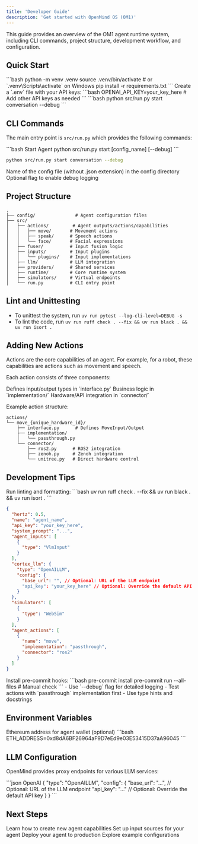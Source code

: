 ```yaml
---
title: 'Developer Guide'
description: 'Get started with OpenMind OS (OM1)'
---
```


<Note>
  This guide provides an overview of the OM1 agent runtime system, including CLI commands, project structure, development workflow, and configuration.
</Note>

## Quick Start

<Steps>
  <Step title="Install Dependencies">
    ```bash
    python -m venv .venv
    source .venv/bin/activate  # or `.venv\Scripts\activate` on Windows
    pip install -r requirements.txt
    ```
  </Step>
  
  <Step title="Configure Environment">
    Create a `.env` file with your API keys:
    ```bash
    OPENAI_API_KEY=your_key_here
    # Add other API keys as needed
    ```
  </Step>
  
  <Step title="Run an Agent">
    ```bash
    python src/run.py start conversation --debug
    ```
  </Step>
</Steps>

## CLI Commands

The main entry point is `src/run.py` which provides the following commands:

<CodeGroup>
  ```bash Start Agent
  python src/run.py start [config_name] [--debug]
  ```
  
  ```bash Development Mode
  python src/run.py start conversation --debug
  ```
</CodeGroup>

<ResponseField name="config_name" type="string" required>
  Name of the config file (without .json extension) in the config directory
</ResponseField>

<ResponseField name="--debug" type="boolean">
  Optional flag to enable debug logging
</ResponseField>

## Project Structure

```tree
.
├── config/               # Agent configuration files
├── src/
│   ├── actions/         # Agent outputs/actions/capabilities
│   │   ├── move/       # Movement actions
│   │   ├── speak/      # Speech actions
│   │   └── face/       # Facial expressions
│   ├── fuser/          # Input fusion logic
│   ├── inputs/         # Input plugins
│   │   └── plugins/    # Input implementations
│   ├── llm/            # LLM integration
│   ├── providers/      # Shared services
│   ├── runtime/        # Core runtime system
│   ├── simulators/     # Virtual endpoints
│   └── run.py          # CLI entry point
```

## Lint and Unittesting

* To unittest the system, run `uv run pytest --log-cli-level=DEBUG -s`
* To lint the code, run `uv run ruff check . --fix && uv run black . && uv run isort .`

## Adding New Actions

<Note>
Actions are the core capabilities of an agent. For example, for a robot, these capabilities are actions such as movement and speech.
</Note>

Each action consists of three components:

<CardGroup cols={3}>
  <Card title="Interface" icon="code">
    Defines input/output types in `interface.py`
  </Card>
  <Card title="Implementation" icon="gear">
    Business logic in `implementation/`
  </Card>
  <Card title="Connector" icon="plug">
    Hardware/API integration in `connector/`
  </Card>
</CardGroup>

Example action structure:

```tree
actions/
└── move_{unique_hardware_id}/
    ├── interface.py      # Defines MoveInput/Output
    ├── implementation/
    │   └── passthrough.py
    └── connector/
        ├── ros2.py      # ROS2 integration
        ├── zenoh.py     # Zenoh integration
        └── unitree.py   # Direct hardware control
```

## Development Tips

<Accordion title="Code Quality">
  Run linting and formatting:
  ```bash
  uv run ruff check . --fix && uv run black . && uv run isort .
  ```
</Accordion>


```json Configuration
{
  "hertz": 0.5,
  "name": "agent_name",
  "api_key": "your_key_here",
  "system_prompt": "...",
  "agent_inputs": [
    {
      "type": "VlmInput"
    }
  ],
  "cortex_llm": {
    "type": "OpenAILLM",
    "config": {
      "base_url": "", // Optional: URL of the LLM endpoint
      "api_key": "your_key_here" // Optional: Override the default API key
    }
  },
  "simulators": [
    {
      "type": "WebSim"
    }
  ],
  "agent_actions": [
    {
      "name": "move",
      "implementation": "passthrough",
      "connector": "ros2"
    }
  ]
}
```

<Accordion title="Pre-commit Hooks">
  Install pre-commit hooks:
  ```bash
  pre-commit install
  pre-commit run --all-files  # Manual check
  ```
</Accordion>

<Accordion title="Debugging">
  - Use `--debug` flag for detailed logging
  - Test actions with `passthrough` implementation first
  - Use type hints and docstrings
</Accordion>

## Environment Variables

<ResponseField name="ETH_ADDRESS" type="string">
  Ethereum address for agent wallet (optional)
  ```bash
  ETH_ADDRESS=0xd8dA6BF26964aF9D7eEd9e03E53415D37aA96045
  ```
</ResponseField>

## LLM Configuration

OpenMind provides proxy endpoints for various LLM services:

<CodeGroup>
```json OpenAI
{
  "type": "OpenAILLM",
  "config": {
    "base_url": "...", // Optional: URL of the LLM endpoint
    "api_key": "..."   // Optional: Override the default API key
  }
}
```
</CodeGroup>

## Next Steps

<CardGroup cols={2}>
  <Card title="Add Custom Actions" icon="plus" href="/docs/development/actions">
    Learn how to create new agent capabilities
  </Card>
  <Card title="Configure Inputs" icon="gear" href="/docs/development/inputs">
    Set up input sources for your agent
  </Card>
  <Card title="Deploy" icon="rocket" href="/docs/deployment">
    Deploy your agent to production
  </Card>
  <Card title="Examples" icon="code" href="/docs/examples">
    Explore example configurations
  </Card>
</CardGroup>
